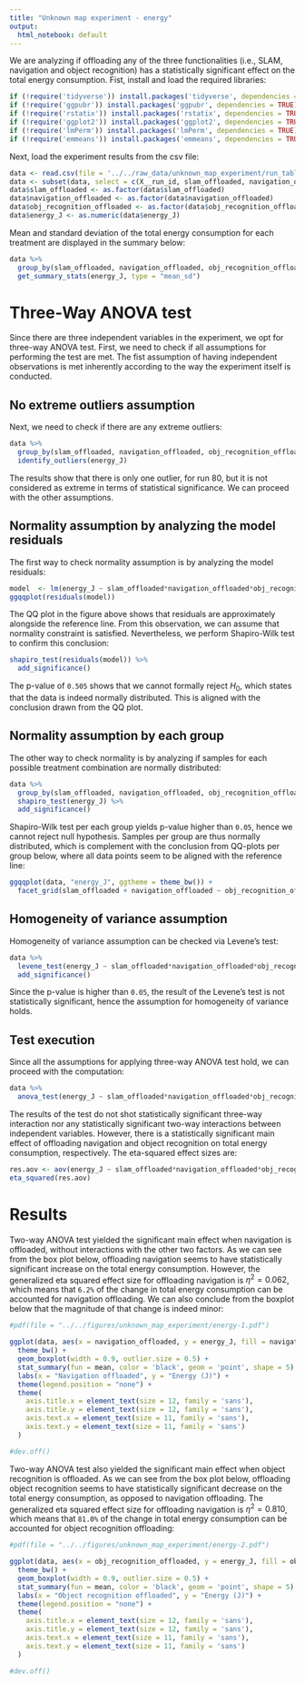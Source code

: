 ```yaml
---
title: "Unknown map experiment - energy"
output:
  html_notebook: default
---
```


We are analyzing if offloading any of the three functionalities (i.e., SLAM, navigation and object recognition) has a statistically significant effect on the total energy consumption. Fist, install and load the required libraries:
```r
if (!require('tidyverse')) install.packages('tidyverse', dependencies = TRUE); library('tidyverse')
if (!require('ggpubr')) install.packages('ggpubr', dependencies = TRUE); library('ggpubr')
if (!require('rstatix')) install.packages('rstatix', dependencies = TRUE); library('rstatix')
if (!require('ggplot2')) install.packages('ggplot2', dependencies = TRUE); library('ggplot2')
if (!require('lmPerm')) install.packages('lmPerm', dependencies = TRUE); library('lmPerm')
if (!require('emmeans')) install.packages('emmeans', dependencies = TRUE); library('emmeans')
```

Next, load the experiment results from the csv file:
```r
data <- read.csv(file = '../../raw_data/unknown_map_experiment/run_table.csv')
data <- subset(data, select = c(X__run_id, slam_offloaded, navigation_offloaded, obj_recognition_offloaded, energy_J))
data$slam_offloaded <- as.factor(data$slam_offloaded)
data$navigation_offloaded <- as.factor(data$navigation_offloaded)
data$obj_recognition_offloaded <- as.factor(data$obj_recognition_offloaded)
data$energy_J <- as.numeric(data$energy_J)
```

Mean and standard deviation of the total energy consumption for each treatment are displayed in the summary below:
```r
data %>%
  group_by(slam_offloaded, navigation_offloaded, obj_recognition_offloaded) %>%
  get_summary_stats(energy_J, type = "mean_sd")
```

# Three-Way ANOVA test

Since there are three independent variables in the experiment, we opt for three-way ANOVA test. First, we need to check if all assumptions for performing the test are met. The fist assumption of having independent observations is met inherently according to the way the experiment itself is conducted. 

## No extreme outliers assumption

Next, we need to check if there are any extreme outliers:

```r
data %>%
  group_by(slam_offloaded, navigation_offloaded, obj_recognition_offloaded) %>%
  identify_outliers(energy_J)
```
The results show that there is only one outlier, for run 80, but it is not considered as extreme in terms of statistical significance. We can proceed with the other assumptions.

## Normality assumption by analyzing the model residuals

The first way to check normality assumption is by analyzing the model residuals:

```r
model  <- lm(energy_J ~ slam_offloaded*navigation_offloaded*obj_recognition_offloaded, data = data)
ggqqplot(residuals(model))
```
The QQ plot in the figure above shows that residuals are approximately alongside the reference line. From this observation, we can assume that normality constraint is satisfied. Nevertheless, we perform Shapiro-Wilk test to confirm this conclusion:
```r
shapiro_test(residuals(model)) %>%
  add_significance()
```
The p-value of `0.505` shows that we cannot formally reject $H_0$, which states that the data is indeed normally distributed. This is aligned with the conclusion drawn from the QQ plot.

## Normality assumption by each group

The other way to check normality is by analyzing if samples for each possible treatment combination are normally distributed:
```r
data %>%
  group_by(slam_offloaded, navigation_offloaded, obj_recognition_offloaded) %>%
  shapiro_test(energy_J) %>%
  add_significance()
```

Shapiro-Wilk test per each group yields p-value higher than `0.05`, hence we cannot reject null hypothesis. Samples per group are thus normally distributed, which is complement with the conclusion from QQ-plots per group below, where all data points seem to be aligned with the reference line:
```r
ggqqplot(data, "energy_J", ggtheme = theme_bw()) +
  facet_grid(slam_offloaded + navigation_offloaded ~ obj_recognition_offloaded, labeller = "label_both")
```

## Homogeneity of variance assumption

Homogeneity of variance assumption can be checked via Levene’s test:

```r
data %>% 
  levene_test(energy_J ~ slam_offloaded*navigation_offloaded*obj_recognition_offloaded) %>%
  add_significance()
```
Since the p-value is higher than `0.05`, the result of the Levene's test is not statistically significant, hence the assumption for homogeneity of variance holds.

## Test execution

Since all the assumptions for applying three-way ANOVA test hold, we can proceed with the computation:
```r
data %>% 
  anova_test(energy_J ~ slam_offloaded*navigation_offloaded*obj_recognition_offloaded)
```
The results of the test do not shot statistically significant three-way interaction nor any statistically significant two-way interactions between independent variables. However, there is a statistically significant main effect of offloading navigation and object recognition on total energy consumption, respectively. The eta-squared effect sizes are:
```r
res.aov <- aov(energy_J ~ slam_offloaded*navigation_offloaded*obj_recognition_offloaded, data = data)
eta_squared(res.aov)
```

# Results

Two-way ANOVA test yielded the significant main effect when navigation is offloaded, without interactions with the other two factors. As we can see from the box plot below, offloading navigation seems to have statistically significant increase on the total energy consumption. However, the generalized eta squared effect size for offloading navigation is $\eta^2 = 0.062$, which means that `6.2%` of the change in total energy consumption can be accounted for navigation offloading. We can also conclude from the boxplot below that the magnitude of that change is indeed minor:
```r
#pdf(file = "../../figures/unknown_map_experiment/energy-1.pdf")

ggplot(data, aes(x = navigation_offloaded, y = energy_J, fill = navigation_offloaded)) +
  theme_bw() + 
  geom_boxplot(width = 0.9, outlier.size = 0.5) + 
  stat_summary(fun = mean, color = 'black', geom = 'point', shape = 5) +
  labs(x = "Navigation offloaded", y = "Energy (J)") +
  theme(legend.position = "none") +
  theme(
    axis.title.x = element_text(size = 12, family = 'sans'),
    axis.title.y = element_text(size = 12, family = 'sans'),
    axis.text.x = element_text(size = 11, family = 'sans'),
    axis.text.y = element_text(size = 11, family = 'sans')
  )

#dev.off()
```
Two-way ANOVA test also yielded the significant main effect when object recognition is offloaded. As we can see from the box plot below, offloading object recognition seems to have statistically significant decrease on the total energy consumption, as opposed to navigation offloading. The generalized eta squared effect size for offloading navigation is $\eta^2 = 0.810$, which means that `81.0%` of the change in total energy consumption can be accounted for object recognition offloading:
```r
#pdf(file = "../../figures/unknown_map_experiment/energy-2.pdf")

ggplot(data, aes(x = obj_recognition_offloaded, y = energy_J, fill = obj_recognition_offloaded)) +
  theme_bw() + 
  geom_boxplot(width = 0.9, outlier.size = 0.5) + 
  stat_summary(fun = mean, color = 'black', geom = 'point', shape = 5) +
  labs(x = "Object recognition offloaded", y = "Energy (J)") +
  theme(legend.position = "none") +
  theme(
    axis.title.x = element_text(size = 12, family = 'sans'),
    axis.title.y = element_text(size = 12, family = 'sans'),
    axis.text.x = element_text(size = 11, family = 'sans'),
    axis.text.y = element_text(size = 11, family = 'sans')
  )

#dev.off()
```

